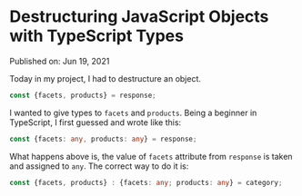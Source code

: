

<Layout>
<SEO title="Destructuring JavaScript Objects with TypeScript Types" />
<JSLayout>

# Destructuring JavaScript Objects with TypeScript Types

Published on: Jun 19, 2021

Today in my project, I had to destructure an object.

```javascript
const {facets, products} = response;
```

I wanted to give types to `facets` and `products`. Being a beginner in TypeScript, I first guessed and wrote like this:

```typescript
const {facets: any, products: any} = response;
```

What happens above is, the value of `facets` attribute from `response` is taken and assigned to `any`. The correct way to do it is:

```typescript
const {facets, products} : {facets: any; products: any} = category;
```

</JSLayout>
</Layout>

